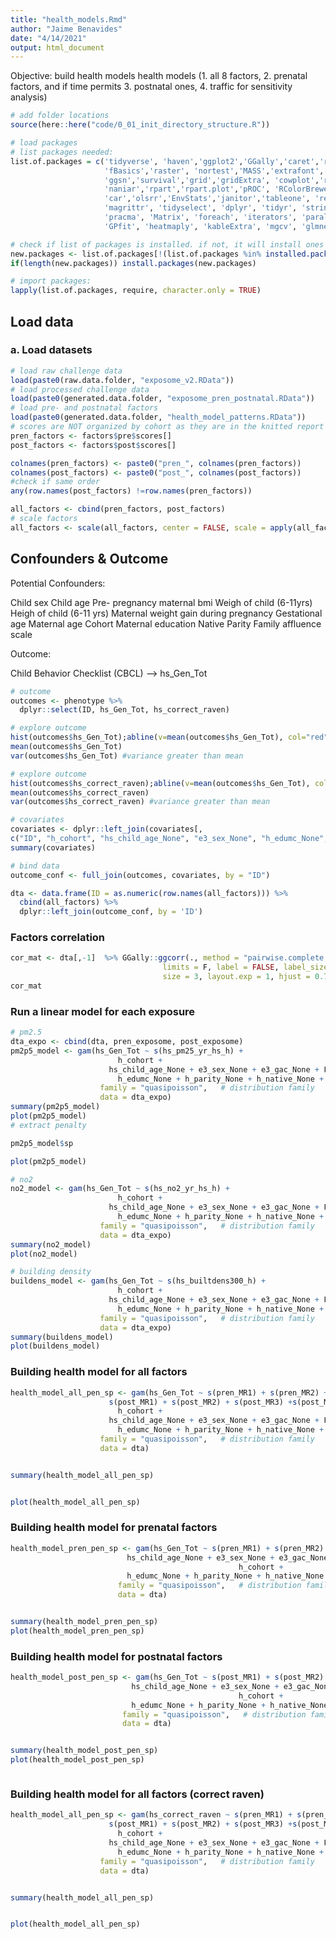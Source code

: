 ```yaml
---
title: "health_models.Rmd"
author: "Jaime Benavides"
date: "4/14/2021"
output: html_document
---
```

Objective:  build health models health models (1. all 8 factors, 2. prenatal factors, and if time permits 3. postnatal ones, 4. traffic for sensitivity analysis)

```r
# add folder locations
source(here::here("code/0_01_init_directory_structure.R"))

# load packages
# list packages needed:
list.of.packages = c('tidyverse', 'haven','ggplot2','GGally','caret','readr',
                     'fBasics','raster', 'nortest','MASS','extrafont', 'forestplot',
                     'ggsn','survival','grid','gridExtra', 'cowplot','reshape2',
                     'naniar','rpart','rpart.plot','pROC', 'RColorBrewer', 'broom',
                     'car','olsrr','EnvStats','janitor','tableone', 'reshape', 
                     'magrittr', 'tidyselect', 'dplyr', 'tidyr', 'stringr', 'purrr', 'tibble',
                     'pracma', 'Matrix', 'foreach', 'iterators', 'parallel', 'snow', 'doSNOW',
                     'GPfit', 'heatmaply', 'kableExtra', 'mgcv', 'glmnet')

# check if list of packages is installed. if not, it will install ones not yet installed:
new.packages <- list.of.packages[!(list.of.packages %in% installed.packages()[,"Package"])]
if(length(new.packages)) install.packages(new.packages)

# import packages:
lapply(list.of.packages, require, character.only = TRUE)
```

## Load data

### a. Load datasets

```r
# load raw challenge data 
load(paste0(raw.data.folder, "exposome_v2.RData")) 
# load processed challenge data 
load(paste0(generated.data.folder, "exposome_pren_postnatal.RData")) 
# load pre- and postnatal factors 
load(paste0(generated.data.folder, "health_model_patterns.RData"))
# scores are NOT organized by cohort as they are in the knitted report HTML files, but rather by the order of the original pre and post natal scaled data matrices
pren_factors <- factors$pre$scores[]
post_factors <- factors$post$scores[]

colnames(pren_factors) <- paste0("pren_", colnames(pren_factors))
colnames(post_factors) <- paste0("post_", colnames(post_factors))
#check if same order
any(row.names(post_factors) !=row.names(pren_factors))

all_factors <- cbind(pren_factors, post_factors)
# scale factors
all_factors <- scale(all_factors, center = FALSE, scale = apply(all_factors, 2, sd, na.rm = TRUE))
```

## Confounders & Outcome

Potential Confounders: 

Child sex
Child age
Pre- pregnancy maternal bmi
Weigh of child (6-11yrs)
Heigh of child (6-11 yrs)
Maternal weight gain during pregnancy
Gestational age
Maternal age
Cohort
Maternal education
Native
Parity
Family affluence scale

Outcome:

Child Behavior Checklist (CBCL) --> hs_Gen_Tot


```r
# outcome 
outcomes <- phenotype %>%
  dplyr::select(ID, hs_Gen_Tot, hs_correct_raven)

# explore outcome
hist(outcomes$hs_Gen_Tot);abline(v=mean(outcomes$hs_Gen_Tot), col="red") #right skewed distribution
mean(outcomes$hs_Gen_Tot)
var(outcomes$hs_Gen_Tot) #variance greater than mean

# explore outcome
hist(outcomes$hs_correct_raven);abline(v=mean(outcomes$hs_Gen_Tot), col="red") #right skewed distribution
mean(outcomes$hs_correct_raven)
var(outcomes$hs_correct_raven) #variance greater than mean

# covariates
covariates <- dplyr::left_join(covariates[,
c("ID", "h_cohort", "hs_child_age_None", "e3_sex_None", "h_edumc_None", "h_parity_None", "h_native_None", "e3_gac_None", "h_age_None")], exposome[, c("ID", "FAS_cat_None",  "e3_asmokcigd_p_None")], by = "ID")
summary(covariates)

# bind data
outcome_conf <- full_join(outcomes, covariates, by = "ID")

dta <- data.frame(ID = as.numeric(row.names(all_factors))) %>%
  cbind(all_factors) %>%
  dplyr::left_join(outcome_conf, by = 'ID') 
```

### Factors correlation 

```r

cor_mat <- dta[,-1]  %>% GGally::ggcorr(., method = "pairwise.complete.obs", 
                                  limits = F, label = FALSE, label_size = 3, label_alpha = T, 
                                  size = 3, layout.exp = 1, hjust = 0.75, color = "grey50")
cor_mat

```



### Run a linear model for each exposure

```r
# pm2.5 
dta_expo <- cbind(dta, pren_exposome, post_exposome)
pm2p5_model <- gam(hs_Gen_Tot ~ s(hs_pm25_yr_hs_h) + 
                        h_cohort + 
                      hs_child_age_None + e3_sex_None + e3_gac_None + FAS_cat_None + e3_asmokcigd_p_None + 
                        h_edumc_None + h_parity_None + h_native_None + h_age_None,
                    family = "quasipoisson",   # distribution family
                    data = dta_expo)
summary(pm2p5_model)
plot(pm2p5_model)
# extract penalty

pm2p5_model$sp

plot(pm2p5_model)

# no2
no2_model <- gam(hs_Gen_Tot ~ s(hs_no2_yr_hs_h) + 
                        h_cohort + 
                      hs_child_age_None + e3_sex_None + e3_gac_None + FAS_cat_None + e3_asmokcigd_p_None + 
                        h_edumc_None + h_parity_None + h_native_None + h_age_None,
                    family = "quasipoisson",   # distribution family
                    data = dta_expo)
summary(no2_model)
plot(no2_model)

# building density
buildens_model <- gam(hs_Gen_Tot ~ s(hs_builtdens300_h) + 
                        h_cohort + 
                      hs_child_age_None + e3_sex_None + e3_gac_None + FAS_cat_None + e3_asmokcigd_p_None + 
                        h_edumc_None + h_parity_None + h_native_None + h_age_None,
                    family = "quasipoisson",   # distribution family
                    data = dta_expo)
summary(buildens_model)
plot(buildens_model)
```

### Building health model for all factors

```r

health_model_all_pen_sp <- gam(hs_Gen_Tot ~ s(pren_MR1) + s(pren_MR2) + s(pren_MR3) + s(pren_MR4) + 
                      s(post_MR1) + s(post_MR2) + s(post_MR3) +s(post_MR4) +
                        h_cohort + 
                      hs_child_age_None + e3_sex_None + e3_gac_None + FAS_cat_None + e3_asmokcigd_p_None + 
                        h_edumc_None + h_parity_None + h_native_None + h_age_None,
                    family = "quasipoisson",   # distribution family
                    data = dta)


summary(health_model_all_pen_sp)


plot(health_model_all_pen_sp)

```

### Building health model for prenatal factors

```r

health_model_pren_pen_sp <- gam(hs_Gen_Tot ~ s(pren_MR1) + s(pren_MR2) + s(pren_MR3) + s(pren_MR4) + 
                          hs_child_age_None + e3_sex_None + e3_gac_None + FAS_cat_None +  e3_asmokcigd_p_None + 
                                                   h_cohort + 
                          h_edumc_None + h_parity_None + h_native_None + h_age_None,
                        family = "quasipoisson",   # distribution family
                        data = dta)


summary(health_model_pren_pen_sp)
plot(health_model_pren_pen_sp)

```

### Building health model for postnatal factors

```r

health_model_post_pen_sp <- gam(hs_Gen_Tot ~ s(post_MR1) + s(post_MR2) + s(post_MR3) + s(post_MR4) + 
                           hs_child_age_None + e3_sex_None + e3_gac_None + FAS_cat_None + e3_asmokcigd_p_None +  
                                                   h_cohort + 
                           h_edumc_None + h_parity_None + h_native_None + h_age_None,
                         family = "quasipoisson",   # distribution family
                         data = dta)


summary(health_model_post_pen_sp)
plot(health_model_post_pen_sp)



```

### Building health model for all factors (correct raven)

```r

health_model_all_pen_sp <- gam(hs_correct_raven ~ s(pren_MR1) + s(pren_MR2) + s(pren_MR3) + s(pren_MR4) + 
                      s(post_MR1) + s(post_MR2) + s(post_MR3) +s(post_MR4) +
                        h_cohort + 
                      hs_child_age_None + e3_sex_None + e3_gac_None + FAS_cat_None + e3_asmokcigd_p_None + 
                        h_edumc_None + h_parity_None + h_native_None + h_age_None,
                    family = "quasipoisson",   # distribution family
                    data = dta)


summary(health_model_all_pen_sp)


plot(health_model_all_pen_sp)

```
